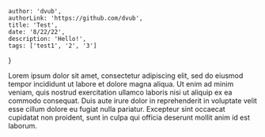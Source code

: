 
    author: 'dvub',
    authorLink: 'https://github.com/dvub',
    title: 'Test',
    date: '8/22/22',
    description: 'Hello!',
    tags: ['test1', '2', '3']
}

Lorem ipsum dolor sit amet, consectetur adipiscing elit, sed do eiusmod tempor incididunt ut labore et dolore magna aliqua. Ut enim ad minim veniam, quis nostrud exercitation ullamco laboris nisi ut aliquip ex ea commodo consequat. Duis aute irure dolor in reprehenderit in voluptate velit esse cillum dolore eu fugiat nulla pariatur. Excepteur sint occaecat cupidatat non proident, sunt in culpa qui officia deserunt mollit anim id est laborum.


